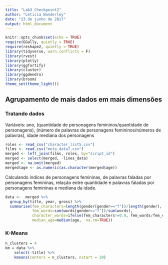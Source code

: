 ```yaml
---
title: "Lab3 Checkpoint2"
author: "Leticia Wanderley"
date: "23 de junho de 2017"
output: html_document
---
```


```r
knitr::opts_chunk$set(echo = TRUE)
require(GGally, quietly = TRUE)
require(reshape2, quietly = TRUE)
library(tidyverse, warn.conflicts = F)
library(rvest)
library(plotly)
library(ggfortify)
library(cluster)
library(ggdendro)
library(broom)
theme_set(theme_light())
```

## Agrupamento de mais dados em mais dimensões 

### Tratando dados
Variáveis: ano, (quantidade de personagens femininos/quantidade de personagens), (número de palavras de personagens femininos/números de palavras), idade mediana dos personagens

```r
roles <- read_csv("character_list5.csv")
films <- read_csv("meta_data7.csv")
merged <- left_join(films, roles, by="script_id")
merged <- select(merged, -lines_data)
merged <- na.omit(merged)
merged$age <- as.numeric(as.character(merged$age))
```

Calculando índices de personagens femininas, de palavras faladas por personagens femininas, relação entre quantidade e palavras faladas por personagens femininas e mediana da idade.
```r
data <-  merged %>%
  group_by(title, year, gross) %>%
  summarise(fem_characters=length(gender[gender=="f"])/length(gender),
            fem_words=sum(words[gender=="f"])/sum(words),
            character_words=ifelse(fem_characters!=0.0, fem_words/fem_characters, 0),
            median_age=median(age,  na.rm=TRUE))
```

### K-Means
```r
n_clusters = 4
km = data %>% 
    select(-title) %>%  
    kmeans(centers = n_clusters, nstart = 20)

```
